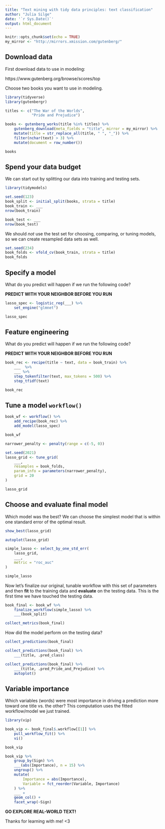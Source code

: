 ```yaml
---
title: "Text mining with tidy data principles: text classification"
author: "Julia Silge"
date: '`r Sys.Date()`'
output: html_document
---
```


```r
knitr::opts_chunk$set(echo = TRUE)
my_mirror <- "http://mirrors.xmission.com/gutenberg/"
```

## Download data

First download data to use in modeling:

https://www.gutenberg.org/browse/scores/top

Choose two books you want to use in modeling.

```r
library(tidyverse)
library(gutenbergr)

titles <- c("The War of the Worlds",
            "Pride and Prejudice")

books <- gutenberg_works(title %in% titles) %>%
    gutenberg_download(meta_fields = "title", mirror = my_mirror) %>%
    mutate(title = str_replace_all(title, " ", "_")) %>%
    filter(nchar(text) > 3) %>%
    mutate(document = row_number())

books
```

## Spend your data budget

We can start out by splitting our data into training and testing sets.

```r
library(tidymodels)

set.seed(123)
book_split <- initial_split(books, strata = title)
book_train <- ___
nrow(book_train)

book_test <- ___
nrow(book_test)
```

We should _not_ use the test set for choosing, comparing, or tuning models, so we can create resampled data sets as well.

```r
set.seed(234)
book_folds <- vfold_cv(book_train, strata = title)
book_folds
```

## Specify a model

What do you predict will happen if we run the following code?

**PREDICT WITH YOUR NEIGHBOR BEFORE YOU RUN**

```r
lasso_spec <- logistic_reg(___) %>%
    set_engine("glmnet")

lasso_spec
```

## Feature engineering

What do you predict will happen if we run the following code?

**PREDICT WITH YOUR NEIGHBOR BEFORE YOU RUN**

```r
book_rec <- recipe(title ~ text, data = book_train) %>%
    ___  %>% 
    ___ %>%  
    step_tokenfilter(text, max_tokens = 500) %>%
    step_tfidf(text)

book_rec
```


## Tune a model `workflow()`

```r
book_wf <- workflow() %>%
    add_recipe(book_rec) %>%
    add_model(lasso_spec)

book_wf
```

```r
narrower_penalty <- penalty(range = c(-5, 0))

set.seed(2021)
lasso_grid <- tune_grid(
    ___,
    resamples = book_folds,
    param_info = parameters(narrower_penalty),
    grid = 20
)

lasso_grid
```

## Choose and evaluate final model

Which model was the best? We can choose the simplest model that is within one standard error of the optimal result.

```r
show_best(lasso_grid)

autoplot(lasso_grid)

simple_lasso <- select_by_one_std_err(
    lasso_grid, 
    ___, 
    metric = "roc_auc"
)

simple_lasso
```

Now let's finalize our original, tunable workflow with this set of parameters and then **fit** to the training data and **evaluate** on the testing data. This is the first time we have touched the testing data.

```r
book_final <- book_wf %>%
    finalize_workflow(simple_lasso) %>%
    ___(book_split)

collect_metrics(book_final)
```

How did the model perform on the testing data?

```r
collect_predictions(book_final)

collect_predictions(book_final) %>%
    ___(title, .pred_class)

collect_predictions(book_final) %>%
    ___(title, .pred_Pride_and_Prejudice) %>%
    autoplot()
```

## Variable importance

Which variables (words) were most importance in driving a prediction more toward one title vs. the other? This computation uses the fitted workflow/model we just trained.

```r
library(vip)

book_vip <- book_final$.workflow[[1]] %>%
    pull_workflow_fit() %>%
    vi()

book_vip
```

```r
book_vip %>%
    group_by(Sign) %>%
    ___(abs(Importance), n = 15) %>%
    ungroup() %>%
    mutate(
        Importance = abs(Importance),
        Variable = fct_reorder(Variable, Importance)
    ) %>%
    ___ +
    geom_col() +
    facet_wrap(~Sign)
```


**GO EXPLORE REAL-WORLD TEXT!**

Thanks for learning with me! <3
